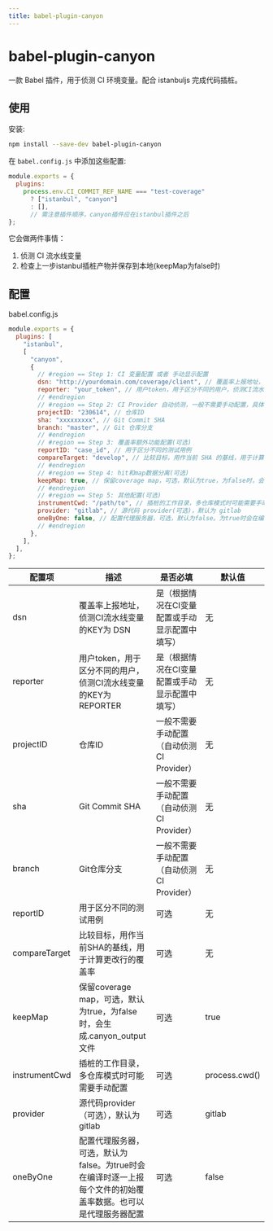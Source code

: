 ```yaml
---
title: babel-plugin-canyon
---
```


# babel-plugin-canyon

一款 Babel 插件，用于侦测 CI 环境变量。配合 istanbuljs 完成代码插桩。

## 使用

安装:

```sh
npm install --save-dev babel-plugin-canyon
```

在 `babel.config.js` 中添加这些配置:

```js
module.exports = {
  plugins:
    process.env.CI_COMMIT_REF_NAME === "test-coverage"
      ? ["istanbul", "canyon"]
      : [],
      // 需注意插件顺序，canyon插件应在istanbul插件之后
};
```

它会做两件事情：

1. 侦测 CI 流水线变量
2. 检查上一步istanbul插桩产物并保存到本地(keepMap为false时)

## 配置

babel.config.js

```js
module.exports = {
  plugins: [
    "istanbul",
    [
      "canyon",
      {
        // #region == Step 1: CI 变量配置 或者 手动显示配置
        dsn: "http://yourdomain.com/coverage/client", // 覆盖率上报地址，侦测CI流水线变量的KEY为 DSN
        reporter: "your_token", // 用户token，用于区分不同的用户，侦测CI流水线变量的KEY为 REPORTER
        // #endregion
        // #region == Step 2: CI Provider 自动侦测，一般不需要手动配置，具体请查看 Support Provider 文档
        projectID: "230614", // 仓库ID
        sha: "xxxxxxxxx", // Git Commit SHA
        branch: "master", // Git 仓库分支
        // #endregion
        // #region == Step 3: 覆盖率额外功能配置(可选)
        reportID: "case_id", // 用于区分不同的测试用例
        compareTarget: "develop", // 比较目标，用作当前 SHA 的基线，用于计算更改行的覆盖率
        // #endregion
        // #region == Step 4: hit和map数据分离(可选)
        keepMap: true, // 保留coverage map，可选，默认为true，为false时，会生成.canyon_output文件!!!
        // #endregion
        // #region == Step 5: 其他配置(可选)
        instrumentCwd: "/path/to", // 插桩的工作目录，多仓库模式时可能需要手动配置
        provider: "gitlab", // 源代码 provider(可选)，默认为 gitlab
        oneByOne: false, // 配置代理服务器，可选，默认为false。为true时会在编译时逐一上报每个文件的初始覆盖率数据。也可以是代理服务器配置。
        // #endregion
      },
    ],
  ],
};
```

| 配置项        | 描述                                                                                                          | 是否必填                                       | 默认值        |
| ------------- | ------------------------------------------------------------------------------------------------------------- | ---------------------------------------------- | ------------- |
| dsn           | 覆盖率上报地址，侦测CI流水线变量的KEY为 DSN                                                                   | 是（根据情况在CI变量配置或手动显示配置中填写） | 无            |
| reporter      | 用户token，用于区分不同的用户，侦测CI流水线变量的KEY为 REPORTER                                               | 是（根据情况在CI变量配置或手动显示配置中填写） | 无            |
| projectID     | 仓库ID                                                                                                        | 一般不需要手动配置（自动侦测CI Provider）      | 无            |
| sha           | Git Commit SHA                                                                                                | 一般不需要手动配置（自动侦测CI Provider）      | 无            |
| branch        | Git仓库分支                                                                                                   | 一般不需要手动配置（自动侦测CI Provider）      | 无            |
| reportID      | 用于区分不同的测试用例                                                                                        | 可选                                           | 无            |
| compareTarget | 比较目标，用作当前SHA的基线，用于计算更改行的覆盖率                                                           | 可选                                           | 无            |
| keepMap       | 保留coverage map，可选，默认为true，为false时，会生成.canyon_output文件                                       | 可选                                           | true          |
| instrumentCwd | 插桩的工作目录，多仓库模式时可能需要手动配置                                                                  | 可选                                           | process.cwd() |
| provider      | 源代码provider（可选），默认为gitlab                                                                          | 可选                                           | gitlab        |
| oneByOne      | 配置代理服务器，可选，默认为false。为true时会在编译时逐一上报每个文件的初始覆盖率数据。也可以是代理服务器配置 | 可选                                           | false         |
